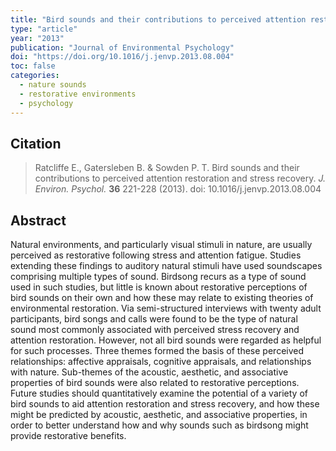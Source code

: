 ```yaml
---
title: "Bird sounds and their contributions to perceived attention restoration and stress recovery"
type: "article"
year: "2013"
publication: "Journal of Environmental Psychology"
doi: "https://doi.org/10.1016/j.jenvp.2013.08.004"
toc: false
categories:
  - nature sounds
  - restorative environments
  - psychology
---
```


## Citation

> Ratcliffe E., Gatersleben B. & Sowden P. T. Bird sounds and their contributions to perceived attention restoration and stress recovery. *J. Environ. Psychol.* **36** 221-228 (2013). doi: 10.1016/j.jenvp.2013.08.004

## Abstract

Natural environments, and particularly visual stimuli in nature, are usually perceived as restorative following stress and attention fatigue. Studies extending these findings to auditory natural stimuli have used soundscapes comprising multiple types of sound. Birdsong recurs as a type of sound used in such studies, but little is known about restorative perceptions of bird sounds on their own and how these may relate to existing theories of environmental restoration. Via semi-structured interviews with twenty adult participants, bird songs and calls were found to be the type of natural sound most commonly associated with perceived stress recovery and attention restoration. However, not all bird sounds were regarded as helpful for such processes. Three themes formed the basis of these perceived relationships: affective appraisals, cognitive appraisals, and relationships with nature. Sub-themes of the acoustic, aesthetic, and associative properties of bird sounds were also related to restorative perceptions. Future studies should quantitatively examine the potential of a variety of bird sounds to aid attention restoration and stress recovery, and how these might be predicted by acoustic, aesthetic, and associative properties, in order to better understand how and why sounds such as birdsong might provide restorative benefits.